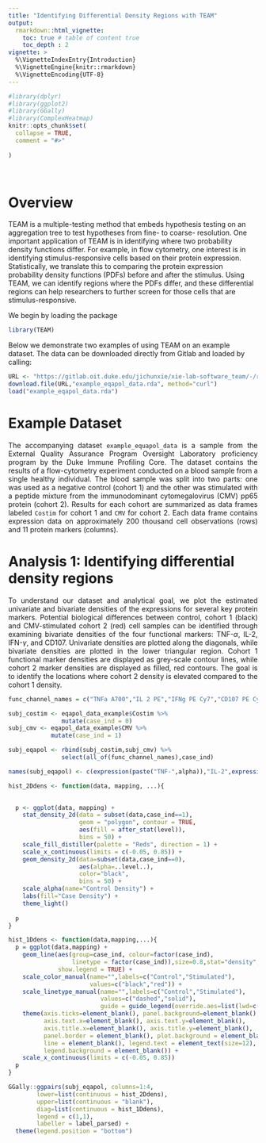 ```yaml
---
title: "Identifying Differential Density Regions with TEAM"
output: 
  rmarkdown::html_vignette:
    toc: true # table of content true
    toc_depth : 2  
vignette: >
  %\VignetteIndexEntry{Introduction}
  %\VignetteEngine{knitr::rmarkdown}
  %\VignetteEncoding{UTF-8}
---
```


  
```r
#library(dplyr)
#library(ggplot2)
#library(GGally)
#library(ComplexHeatmap)
knitr::opts_chunk$set(
  collapse = TRUE,
  comment = "#>"
  
)
```
&nbsp;

# Overview 

<p align="justify"> 

TEAM is a multiple-testing method that embeds hypothesis testing on an aggregation tree to test hypotheses from fine- to coarse- resolution. One important application of TEAM is in identifying where two probability density functions differ. For example, in flow cytometry, one interest is in identifying stimulus-responsive cells based on their protein expression. Statistically, we translate this to comparing the protein expression probability density functions (PDFs) before and after the stimulus. Using TEAM, we can identify regions where the PDFs differ, and these differential regions can help researchers to further screen for those cells that are stimulus-responsive.
  
 </p>

We begin by loading the package

```r
library(TEAM)
```

Below we demonstrate two examples of using TEAM on an example dataset. The data can be downloaded directly from Gitlab and loaded by calling:

```r
URL <- "https://gitlab.oit.duke.edu/jichunxie/xie-lab-software_team/-/raw/main/TEAM/data/example_eqapol_data.rda"
download.file(URL,"example_eqapol_data.rda", method="curl")
load("example_eqapol_data.rda")
```

# Example Dataset

<p align="justify">
The accompanying dataset `example_equapol_data` is a sample from the External Quality Assurance Program Oversight Laboratory proficiency program by the Duke Immune Profiling Core. The dataset contains the results of a flow-cytometry experiment conducted on a blood sample from a single healthy individual. The blood sample was split into two parts: one was used as a negative control (cohort 1) and the other was stimulated with a peptide mixture from the immunodominant cytomegalovirus (CMV) pp65 protein (cohort 2). Results for each cohort are summarized as data frames labeled `Costim` for cohort 1 and `CMV` for cohort 2. Each data frame contains expression data on approximately 200 thousand cell observations (rows) and 11 protein markers (columns).
 </p>

# Analysis 1: Identifying differential density regions

<p align="justify"> To understand our dataset and analytical goal, we plot the estimated univariate and bivariate densities of the expressions for several key protein markers. Potential biological differences between control, cohort 1 (black) and CMV-stimulated cohort 2 (red) cell samples can be identified through examining bivariate densities of the four functional markers: TNF-$\alpha$, IL-2, IFN-$\gamma$, and CD107. Univariate densities are plotted along the diagonals, while bivariate densities are plotted in the lower triangular region. Cohort 1 functional marker densities are displayed as grey-scale contour lines, while cohort 2 marker densities are displayed as filled, red contours. The goal is to identify the locations where cohort 2 density is elevated compared to the cohort 1 density.
 </p>
  
```r

func_channel_names = c("TNFa A700","IL 2 PE","IFNg PE Cy7","CD107 PE Cy5")

subj_costim <- eqapol_data_example$Costim %>%
               mutate(case_ind = 0)
subj_cmv <- eqapol_data_example$CMV %>%
            mutate(case_ind = 1)

subj_eqapol <- rbind(subj_costim,subj_cmv) %>% 
               select(all_of(func_channel_names),case_ind)

names(subj_eqapol) <- c(expression(paste("TNF-",alpha)),"IL-2",expression(paste("IFN-",gamma)),"CD107","case_ind")

hist_2Ddens <- function(data, mapping, ...){
  

  p <- ggplot(data, mapping) +
    stat_density_2d(data = subset(data,case_ind==1),
                    geom = "polygon", contour = TRUE,
                    aes(fill = after_stat(level)), 
                    bins = 50) +
    scale_fill_distiller(palette = "Reds", direction = 1) +
    scale_x_continuous(limits = c(-0.05, 0.85)) +
    geom_density_2d(data=subset(data,case_ind==0),
                    aes(alpha=..level..),
                    color="black",
                    bins = 50) +
    scale_alpha(name="Control Density") +
    labs(fill="Case Density") +
    theme_light()
  
  p
}

hist_1Ddens <- function(data,mapping,...){
  p = ggplot(data,mapping) + 
    geom_line(aes(group=case_ind, colour=factor(case_ind),
                  linetype = factor(case_ind)),size=0.8,stat="density",
              show.legend = TRUE) +
    scale_color_manual(name="",labels=c("Control","Stimulated"),
                       values=c("black","red")) +
    scale_linetype_manual(name="",labels=c("Control","Stimulated"),
                          values=c("dashed","solid"),
                          guide = guide_legend(override.aes=list(lwd=c(1,1)))) +
    theme(axis.ticks=element_blank(), panel.background=element_blank(),
          axis.text.x=element_blank(), axis.text.y=element_blank(),
          axis.title.x=element_blank(), axis.title.y=element_blank(),
          panel.border = element_blank(), plot.background = element_blank(),
          line = element_blank(), legend.text = element_text(size=12),
          legend.background = element_blank()) +
    scale_x_continuous(limits = c(-0.05, 0.85)) 
  p
}

GGally::ggpairs(subj_eqapol, columns=1:4, 
        lower=list(continuous = hist_2Ddens),
        upper=list(continuous = "blank"),
        diag=list(continuous = hist_1Ddens),
        legend = c(1,1),
        labeller = label_parsed) +
  theme(legend.position = "bottom")

``` 


<!-- ## Creating a partition -->

<!-- <p align="justify"> -->

<!-- Suppose we are interested in comparing the 2D probability density defined by TNF-$\alpha$ and IFN-$\gamma$. TEAM requires the user to specify a partition on the 2D sample space defined over these markers. Here we specify a sequential partition, which is achieved by the following steps: -->
<!-- \begin{enumerate} -->
<!-- \item Pool the cohort 1 and cohort 2 observations. -->
<!-- \item Sort dimensions (markers) from largest to smallest expression variance. -->
<!-- \item Taking the first dimension (highest variance), partition into $m$ bins at the $1/m,\dots,(m-1)/m$ sample quantiles -->
<!-- \item Within each of the resulting bins from the second step, partition the pooled observations along the second dimension (marker) into $m$ bins at the $1/m,\dots,(m-1)/m$ sample quantiles -->
<!-- \end{enumerate} -->
<!-- TEAM can accommodate other user-defined partitions for univariate and bivariate analyses, as long as the partitions result in bins with approximately the same number of samples. </p> -->

<!-- ```{r,message=FALSE,warning=FALSE} -->

<!-- #Cohort 1 -->
<!-- x1 = eqapol_data_example$Costim$`TNFa A700` -->
<!-- y1 = eqapol_data_example$Costim$`IFNg PE Cy7` -->

<!-- #Cohort 2 -->
<!-- x2 = eqapol_data_example$CMV$`TNFa A700` -->
<!-- y2 = eqapol_data_example$CMV$`IFNg PE Cy7` -->

<!-- N1 = length(x1) -->
<!-- N2 = length(x2) -->

<!-- cohort1_df <- data.frame(X=x1,Y=y1) -->
<!-- cohort2_df <- data.frame(X=x2,Y=y2) -->

<!-- #Choose number of bins based on theoretically sound value -->
<!-- m = round(((N1+N2)^2/2)^(1/6)) -->

<!-- partition2D <- create_partition_info(df1=cohort1_df, -->
<!--                                      df2=cohort2_df, -->
<!--                                      m=m) -->

<!-- names(partition2D) -->

<!-- ``` -->

<!-- <p align="justify"> -->
<!-- The object `partition2D` is a list that contains `bin.df`, which contains bin-specific information, including the boundaries, the number of pooled cells, and the number of cohort 2 (stimulated) cells in each bin. -->
<!-- </p> -->


<!-- ## Run TEAM -->

<!-- ```{r,message=FALSE,warning=FALSE} -->
<!-- res <- TEAM(partition_info=partition2D, -->
<!--             L=3, -->
<!--             alpha=0.05) -->

<!-- res$S.list -->
<!-- ``` -->

<!-- <p align="justify"> -->
<!-- The object `res` is a list that contains details on the multiple-testing procedure along each layer of the aggregation tree. The indices of the bins that were identified in each layer are provided in the output. The `bin.df` data frame in `partition2D` can be used to visualize the differential density regions, as well as visualize the characteristics of the individual cells contained within those regions. -->
<!-- </p> -->

<!-- ## Visualize results -->

<!-- <p align="justify"> -->

<!-- The rejected bins (shaded rectangles) can be visualized with the original data. TEAM is able to identify the region enriched for cohort 2 cells in the top-right. It is expected that TEAM will also identify potentially spurious regions, but on average these are controlled at 5\% out of all rejected regions. -->

<!-- </p> -->

<!-- ```{r,message=FALSE,warning=FALSE,echo=FALSE,fig.width = 7, fig.asp = .62} -->

<!-- input_dat <- rbind(cohort1_df, -->
<!--                    cohort2_df) -->
<!-- input_dat$stim_ind <- rep(c(0,1),times=c(N1,N2)) -->

<!-- rect_bins <- data.frame(create.boxes2D(partition2D, -->
<!--                        xll = min(input_dat$X), -->
<!--                        xul = max(input_dat$X), -->
<!--                        yll = min(input_dat$Y), -->
<!--                        yul = max(input_dat$Y) -->
<!--                        )) -->

<!-- rect_bins_TEAM <- rect_bins[res$S.list[[3]],] -->

<!-- ggplot(subj_eqapol, -->
<!--        aes(x=X,y=Y)) + -->
<!--     stat_density_2d(data = subset(input_dat,stim_ind==1), -->
<!--                     geom = "polygon", contour = TRUE, -->
<!--                     aes(x=X,y=Y, -->
<!--                         fill = after_stat(level)), -->
<!--                     bins = 50) + -->
<!--     scale_fill_distiller(palette = "Reds", direction = 1) + -->
<!--     geom_density_2d(data=subset(input_dat,stim_ind==0), -->
<!--                     aes(x=X, -->
<!--                           y=Y, -->
<!--                         alpha=..level..), -->
<!--                     color="black", -->
<!--                     bins = 50) + -->
<!--     geom_rect(mapping=aes(xmin=lower.x,xmax=upper.x,ymin=lower.y,ymax=upper.y), -->
<!--               data = rect_bins_TEAM, -->
<!--               fill="blue", -->
<!--               color=NA, alpha=0.05,inherit.aes = FALSE) + -->
<!--     scale_alpha(name="Control \nCell Density") + -->
<!--     labs(fill="Stimulated \nCell Density", -->
<!--          x=expression(paste("TNF-",alpha)),y=expression(paste("IFN-",gamma))) + -->
<!--     theme_light() -->
<!-- ``` -->

<!-- # Analysis 2: Identifying enriched sets of functional cells -->

<!-- <p align="justify"> -->

<!-- TEAM is designed to identify differential density regions. It cannot directly tell us which cells are activated. On the other hand, we can perform additional screening to narrow down the differential density regions to enrichment sets containing activated cells. The main idea is to utilize the subspaces spanned by key protein markers. Specifically, we create subspaces based on pairwise combinations of markers, apply TEAM to these combinations, and identify differential density regions for each combination. We can then take intersections over all identified regions to define three types of enriched cell sets: monofunctional, bifunctional, and polyfunctional. 
  -->

<!-- In this example, we look at the subspaces defined by pairwise combinations of four functional markers from above: TNF-$\alpha$, IL-2, IFN-$\gamma$, and CD107. We apply TEAM to each of the six bivariate subspaces spanned by these markers. Monofunctional enriched cell sets (activated in one marker) are expected to belong to three or four of these subspaces. Bifunctional enriched cell sets (activated in two markers) are expected to belong to five out of the six subspaces. Finally, polyfunctional enriched cell sets (activated in at least three markers) are expected to belong to all six subspaces. -->

<!-- </p> -->

<!-- ## Setup the subanalyses  -->
<!-- <p align="justify"> -->

<!-- First we generate all the bivariate combinations of the four markers that will be used to specify the subanalyses. -->
<!-- </p> -->

<!-- ```{r pairwisecomb} -->
<!-- func_comb <- combn(func_channel_names,2) -->

<!-- func_comb -->
<!-- ``` -->

<!-- ## Run TEAM for each subanalysis -->

<!-- <p align="justify"> -->

<!-- Next, we run TEAM on each bivariate subspace to identify differential density regions, i.e. regions where the the CMV-stimulated cell (cohort 2) density is overexpressed compared to the control cell (cohort 1) density. The main object is `cell_list_TEAM`, which is a list of the cells in the differential density regions that were identified in each of the six subanalyses. TEAM is run to 3 layers with a target FDR of 0.05.  -->

<!-- </p> -->

<!-- ```{r,message=FALSE,warning=FALSE} -->

<!-- #Initialize output object -->
<!-- cell_list_TEAM = vector("list",ncol(func_comb)) -->

<!-- for (j in seq(ncol(func_comb))){ -->

<!--   #print(func_channel_names[j]) -->
<!--   x1 = eqapol_data_example$Costim[[func_comb[1,j]]] -->
<!--   y1 = eqapol_data_example$Costim[[func_comb[2,j]]] -->
<!--   x2 = eqapol_data_example$CMV[[func_comb[1,j]]] -->
<!--   y2 = eqapol_data_example$CMV[[func_comb[2,j]]] -->

<!--   N1 = length(x1) -->
<!--   N2 = length(x2) -->

<!--   #Choose number of bins based on theoretically sound value -->
<!--   m = round(((N1+N2)^2/2)^(1/6)) -->


<!--   cohort1_df <- data.frame(X=x1,Y=y1) -->
<!--   cohort2_df <- data.frame(X=x2,Y=y2) -->

<!--   #Create partition object -->
<!--   partition2D <- create_partition_info(df1=cohort1_df, -->
<!--                                        df2=cohort2_df, -->
<!--                                        m=m) -->

<!--   #Run TEAM to three layers -->
<!--   res <- TEAM(partition_info=partition2D, -->
<!--               L=3, -->
<!--               alpha=0.05) -->


<!--   #Label each cell based on the bin ID  -->
<!--   #This may be a little slow -->
<!--   df.all <- partition2D$dat -->
<!--   box.mats <- create.boxes2D(partition_info = partition2D,lim=1e6) -->
<!--   rownames(df.all) <- NULL -->

<!--   df.all$box.indx <- rep(NA,N1+N2) -->
<!--   for(k in seq(nrow(box.mats))){ -->
<!--     which.obs <- which((df.all$X>=box.mats[k,1] & df.all$X< box.mats[k,3]) &  -->
<!--                          (df.all$Y>=box.mats[k,2] & df.all$Y< box.mats[k,4])) -->
<!--     df.all$box.indx[which.obs] <- k -->
<!--   } -->

<!--   df2 <- subset(df.all,lab==1) -->

<!--   #Cohort 2 cell ID's discovered in each subanalysis -->
<!--   cohort2ID <- tail(seq(N1+N2),N2) -->

<!--   #Subtract off N1 to get cohort 2 IDs since cohort 1 and cohort 2 observations are stacked -->
<!--   #on top of each other internally within TEAM -->
<!--   cell_list_TEAM[[j]] = unique(c(unlist(cell_list_TEAM[[j]]), -->
<!--                                         cohort2ID[which(df2$box.indx%in%res$S.list[[3]])])) - N1 -->
<!-- } -->

<!-- ``` -->

<!-- ## Post-processing -->

<!-- <p align="justify"> -->

<!-- Several functions from the `ComplexHeatmap` package can be used to efficiently compute intersections of individual cells within rejected regions across the six subanalyses. We can then phenotype enriched cell sets accordingly, based on cell intersections between the six subanalyses.  -->

<!-- </p> -->

<!-- ```{r postproc,message=FALSE,warning=FALSE} -->

<!-- func_comb_names <- apply(func_comb,2,function(x) paste(x[1],"+",x[2])) -->

<!-- data_TEAM = list(cell_list_TEAM[[1]], -->
<!--                  cell_list_TEAM[[2]], -->
<!--                  cell_list_TEAM[[3]], -->
<!--                  cell_list_TEAM[[4]], -->
<!--                  cell_list_TEAM[[5]], -->
<!--                  cell_list_TEAM[[6]]) -->

<!-- names(data_TEAM) = func_comb_names -->

<!-- #Count the number of times each cell was included in a differential density region -->
<!-- combmat = ComplexHeatmap::make_comb_mat(data_TEAM,mode="distinct") -->

<!-- comb_deg = ComplexHeatmap::comb_degree(combmat) -->

<!-- intersect1 <- unlist(lapply(names(comb_deg[comb_deg==1]), -->
<!--                             function(x) ComplexHeatmap::extract_comb(combmat,x))) -->
<!-- intersect2 <- unlist(lapply(names(comb_deg[comb_deg==2]), -->
<!--                             function(x) ComplexHeatmap::extract_comb(combmat,x))) -->
<!-- intersect3 <- unlist(lapply(names(comb_deg[comb_deg==3]), -->
<!--                             function(x) ComplexHeatmap::extract_comb(combmat,x))) -->
<!-- intersect4 <- unlist(lapply(names(comb_deg[comb_deg==4]), -->
<!--                             function(x) ComplexHeatmap::extract_comb(combmat,x))) -->
<!-- intersect5 <- unlist(lapply(names(comb_deg[comb_deg==5]), -->
<!--                             function(x) ComplexHeatmap::extract_comb(combmat,x))) -->
<!-- intersect6 <- unlist(lapply(names(comb_deg[comb_deg==6]), -->
<!--                             function(x) ComplexHeatmap::extract_comb(combmat,x))) -->

<!-- ``` -->


<!-- ## Visualize results -->

<!-- We plotted the T cell CD3 vs. CD14-CD19 protein distributions in the form of contour plots. We randomly sampled 50,000 cells in the non-differential regions and plotted their densities in black contours. The monofunctional, bifunctional, and polyfunctional enriched-cell sets are defined above. The densities of the enriched-set cell expressions are plotted in red contours.  These plots show that CD3, a T cell co-receptor (TCR), is down-regulated as the cells become more activated.  -->

<!-- ```{r,message=FALSE,warning=FALSE,echo=FALSE,fig.width = 8, fig.asp = 0.33} -->

<!-- names(eqapol_data_example$CMV)[7:17] <- c("CD57","CD4","CD14-CD19","CD3", -->
<!--                         "CD27","TNFa", -->
<!--                         "CD8","IL-2","CD45RO", -->
<!--                         "CD107","IFNg") -->


<!-- cohort2_all_markers_df <- eqapol_data_example$CMV %>% -->
<!--   dplyr::mutate(disc_comb_label = case_when(row_number()%in%intersect1~ 1, -->
<!--                                             row_number()%in%intersect2~ 2, -->
<!--                                             row_number()%in%intersect3~ 3, -->
<!--                                             row_number()%in%intersect4~ 4, -->
<!--                                             row_number()%in%intersect5~ 5, -->
<!--                                             row_number()%in%intersect6 ~6, -->
<!--                                             TRUE ~ 0), -->
<!--                 disc_comb_label_grp2 = case_when((disc_comb_label%in%c(3,4))~1, -->
<!--                                                  (disc_comb_label==5)~2, -->
<!--                                                  (disc_comb_label==6)~3) -->
<!--   ) %>% -->
<!--   dplyr::arrange(disc_comb_label) #Sort by number of experiments -->

<!-- #Activated cells -->
<!-- cohort2_all_markers_df_act <- cohort2_all_markers_df %>% -->
<!--   subset(!is.na(disc_comb_label_grp2)) -->

<!-- #Non-activated cells -->
<!-- #Add disc_comb_label_grp2 to match labeller values -->
<!-- cohort2_all_markers_df_non_act1 <- cohort2_all_markers_df %>% -->
<!--   dplyr::filter(disc_comb_label==0) %>% -->
<!--   dplyr::mutate(disc_comb_label_grp2=1) -->

<!-- cohort2_all_markers_df_non_act2 <- cohort2_all_markers_df %>% -->
<!--   dplyr::filter(disc_comb_label==0) %>% -->
<!--   dplyr::mutate(disc_comb_label_grp2=2) -->

<!-- cohort2_all_markers_df_non_act3 <- cohort2_all_markers_df %>% -->
<!--   dplyr::filter(disc_comb_label==0) %>% -->
<!--   dplyr::mutate(disc_comb_label_grp2=3) -->

<!-- cohort2_all_markers_df_non_act <- do.call("rbind",list(cohort2_all_markers_df_non_act1, -->
<!--                                                        cohort2_all_markers_df_non_act2, -->
<!--                                                        cohort2_all_markers_df_non_act3)) -->


<!-- cohort2_all_markers_df_sub_gt0 <- subset(cohort2_all_markers_df,disc_comb_label>0) -->

<!-- #Sub-sample for faster plotting -->
<!-- set.seed(1234) -->
<!-- sample_case_indx <- sample(nrow(cohort2_all_markers_df),50000) -->

<!-- cohort2_all_markers_df_sub0_12 <- cohort2_all_markers_df[sample_case_indx,] %>% -->
<!--   dplyr::filter(disc_comb_label==0) %>% -->
<!--   dplyr::mutate(disc_comb_label_grp2=1) -->

<!-- cohort2_all_markers_df_sub0_22 <- cohort2_all_markers_df[sample_case_indx,] %>% -->
<!--   dplyr::filter(disc_comb_label==0) %>% -->
<!--   dplyr::mutate(disc_comb_label_grp2=2) -->

<!-- cohort2_all_markers_df_sub0_32 <- cohort2_all_markers_df[sample_case_indx,] %>% -->
<!--   dplyr::filter(disc_comb_label==0) %>% -->
<!--   dplyr::mutate(disc_comb_label_grp2=3) -->


<!-- cohort2_all_markers_df_sub0_2 <- do.call("rbind",list(cohort2_all_markers_df_sub0_12, -->
<!--                                             cohort2_all_markers_df_sub0_22, -->
<!--                                             cohort2_all_markers_df_sub0_32)) -->


<!-- to_string <- as_labeller(c(`1` = "Monofunctional",  -->
<!--                            `2` = "Bifunctional",  -->
<!--                            `3` = "Polyfunctional")) -->

<!-- ggplot() + -->
<!--   facet_grid(~disc_comb_label_grp2,space = "free",labeller = to_string,drop=TRUE)+ -->
<!--   stat_density_2d(data = cohort2_all_markers_df_sub_gt0[!is.na(cohort2_all_markers_df_sub_gt0$disc_comb_label_grp2),], -->
<!--                   geom = "polygon", contour = TRUE, -->
<!--                   aes(x=`CD14-CD19`,y=CD3,fill = after_stat(level)),  -->
<!--                   bins = 10) + -->
<!--   scale_fill_distiller(palette = "Reds", direction = 1) + -->
<!--   geom_density_2d(data=cohort2_all_markers_df_sub0_2, -->
<!--                   aes(x=`CD14-CD19`,y=CD3,alpha=..level..), -->
<!--                   color="black", -->
<!--                   bins = 50) + -->
<!--   scale_alpha(name="Non-enriched Set \nCell Density") + -->
<!--   labs(fill="Enriched Set \nCell Density") + -->
<!--   theme_light() + -->
<!--   guides(alpha = guide_legend(order = 1)) + -->
<!--   theme(strip.placement = "outside", -->
<!--         strip.text = element_text(size = 14,colour = "black"), -->
<!--         axis.title.x = element_text(size=14), -->
<!--         axis.title.y = element_text(size=14)) -->

<!-- ``` -->


  &nbsp;

